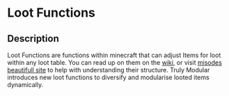 # Loot Functions

## Description

Loot Functions are functions within minecraft that can adjust Items for loot within any loot table.You can read up on them on the [wiki](https://minecraft.wiki/w/Loot_table),or visit [misodes beautifull site](https://misode.github.io/loot-table/) to help with understanding their structure.Truly Modular introduces new loot functions to diversify and modularise looted items dynamically.

